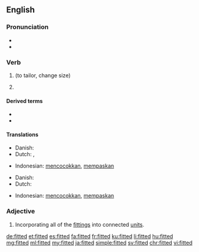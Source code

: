 ==English==

===Pronunciation===
* {{IPA|/ˈfɪtəd/|lang=en}}
* {{audio|en-us-fitted.ogg|Audio (US)|lang=en}}

===Verb===
{{head|en|verb form}}

# {{en-simple past of|fit}} (to tailor, change size)
# {{inflection of|fit||past|part|gloss=to tailor, change size|lang=en}}

====Derived terms====
* {{l|en|retro-fitted}}
* {{l|en|fitted cap}}

====Translations====
{{trans-top|simple past of fit}}
* Danish: {{t|da|tilpassede}}
* Dutch: {{t+|nl|paste aan}}, {{t+|nl|pasten aan}}
{{trans-mid}}
* Indonesian: [[cocok|mencocokkan]], [[pas|mempaskan]]
{{trans-bottom}}

{{trans-top|past participle of fit}}
* Danish: {{t|da|tilpasset}}
* Dutch: {{t+|nl|aangepast}}
{{trans-mid}}
* Indonesian: [[cocok|mencocokkan]], [[pas|mempaskan]]
{{trans-bottom}}

===Adjective===
{{en-adj|-}}

# {{lb|en|of a kitchen, bathroom, etc.}} Incorporating all of the [[fitting]]s into connected [[unit]]s.

[[de:fitted]]
[[et:fitted]]
[[es:fitted]]
[[fa:fitted]]
[[fr:fitted]]
[[ku:fitted]]
[[li:fitted]]
[[hu:fitted]]
[[mg:fitted]]
[[ml:fitted]]
[[my:fitted]]
[[ja:fitted]]
[[simple:fitted]]
[[sv:fitted]]
[[chr:fitted]]
[[vi:fitted]]